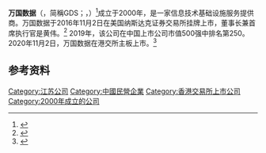 {{Multiple issues|
{{Advert|time=2022-04-04T04:26:10+00:00}}
{{COI|time=2022-05-11T02:41:41+00:00}}
}}
{{Infobox Company
|company_name = 万国数据<br>Global Data Solutions Limited
|company_logo =
|company_type = 股份有限公司 
|market_information = {{nasdaq|GDS}}<BR>{{hkex|9698}}
|company_slogan = 
|foundation = {{Start date and age|2000|09|30}}
|location = {{CHN}}[[苏州市|苏州市]]
|key_people =黄伟（主席和首席執行官）
|industry = [[互联网|互联网]]
|sales =
|profit =
|asset = 314.9253億人民幣元（截至2019年12月31日止）
|revenue = 41.224億人民幣元（截至2019年12月31日止）
|market_value =153億美元（2020年10月30日）
|num_employees = 
|products =[[数据中心|数据中心]]、云网、IT基础环境服务、灾难恢复规划、实施/运行外包服务、测试中心服务、数据中心平台服务、ECC运行监控服务等。
|homepage = {{URL|https://www.gds-services.com}}
}}

'''万国数据'''（{{lang-en|Global Data Solutions Limited}}，简稱GDS；{{Nasdaq|GDS}}，{{Hkex|9698}}）<ref>{{Cite web|url=http://e.hznews.com/hzrb/pc/content/202010/29/content_954332.html|title=中国移动（惠州）数据中心和万国数据中心项目动工标志着数据产业园建设进入实质性阶段|work=惠州日报|date=2020年10月29日}}</ref>成立于2000年，是一家信息技术基础设施服务提供商。万国数据于2016年11月2日在美国纳斯达克证券交易所挂牌上市，董事长兼首席执行官是黄伟。<ref>{{Cite web|url=https://new.qq.com/rain/a/20201028A04L2300|title=数据中心巨头万国数据，即将登陆港股，二次上市！|work=腾讯网|date=2020年10月28日|accessdate=2020年10月31日|archive-date=2020年11月8日|archive-url=https://web.archive.org/web/20201108205945/https://new.qq.com/rain/a/20201028A04L2300|dead-url=no}}</ref>
2019年，该公司在中国上市公司市值500强中排名第250{{CN}}。2020年11月2日，万国数据在港交所主板上市。<ref>{{Cite web|url=http://finance.eastmoney.com/a/202010191668418694.html|title=万国数据通过港交所上市聆讯|work=东方财富网|date=2020年10月19日|accessdate=2020年10月31日|archive-date=2020年11月5日|archive-url=https://web.archive.org/web/20201105040639/http://finance.eastmoney.com/a/202010191668418694.html|dead-url=no}}</ref>

==参考资料==
{{reflist}}

[[Category:江苏公司|Category:江苏公司]]
[[Category:中國民營企業|Category:中國民營企業]]
[[Category:香港交易所上市公司|Category:香港交易所上市公司]]
[[Category:2000年成立的公司|Category:2000年成立的公司]]